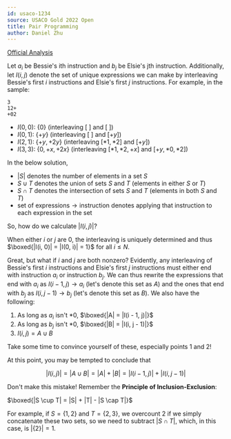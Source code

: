 ```yaml
---
id: usaco-1234
source: USACO Gold 2022 Open
title: Pair Programming
author: Daniel Zhu
---
```


[Official Analysis](http://www.usaco.org/current/data/sol_prob2_gold_open22.html)

Let $a_i$ be Bessie's ith instruction and $b_j$ be Elsie's jth instruction. Additionally, let $I(i, j)$ denote the set of unique expressions we can make by interleaving Bessie's first $i$ instructions and Elsie's first $j$ instructions. For example, in the sample:
```
3
12+
+02
```

- $I(0, 0)$: $\{0\}$ (interleaving $[\ ]$ and $[\ ]$)
- $I(0, 1)$: $\{+y\}$ (interleaving $[\ ]$ and $[+y]$)
- $I(2, 1)$: $\{+y, +2y\}$ (interleaving $[*1, *2]$ and $[+y]$)
- $I(3, 3)$: $\{0, +x, +2x\}$ (interleaving $[*1, *2, +x]$ and $[+y, *0, *2]$)

<Info title="Notation">

In the below solution,
- $|S|$ denotes the number of elements in a set $S$
- $S \cup T$ denotes the union of sets $S$ and $T$ (elements in either $S$ or $T$)
- $S \cap T$ denotes the intersection of sets $S$ and $T$ (elements in both $S$ and $T$)
- $\text{set of expressions} \rightarrow \text{instruction}$ denotes applying that instruction to each expression in the set

</Info>

So, how do we calculate $|I(i, j)|$?

When either $i$ or $j$ are 0, the interleaving is uniquely determined and thus $\boxed{|I(i, 0)| = |I(0, i)| = 1}$ for all $i \leq N$.

Great, but what if $i$ and $j$ are both nonzero? Evidently, any interleaving of Bessie's first $i$ instructions and Elsie's first $j$ instructions must either end with instruction $a_i$ or instruction $b_j$.
We can thus rewrite the expressions that end with $a_i$ as $I(i - 1, j) \rightarrow a_i$ (let's denote this set as $A$) and the ones that end with $b_j$ as $I(i, j - 1) \rightarrow b_j$ (let's denote this set as $B$).
We also have the following:
1. As long as $a_i$ isn't $*0$, $\boxed{|A| = |I(i - 1, j)|}$
2. As long as $b_j$ isn't $*0$, $\boxed{|B| = |I(i, j - 1)|}$
3. $I(i, j) = A \cup B$

Take some time to convince yourself of these, especially points 1 and 2!

At this point, you may be tempted to conclude that

$$
|I(i, j)| = |A \cup B| = |A| + |B| = |I(i - 1, j)| + |I(i, j - 1)|
$$

Don't make this mistake!
Remember the **Principle of Inclusion-Exclusion**:

$\boxed{|S \cup T| = |S| + |T| - |S \cap T|}$

For example, if $S = \{1, 2\}$ and $T = \{2, 3\}$, we overcount $2$ if we simply concatenate these two sets, so we need to subtract $|S \cap T|$, which, in this case, is $|\{2\}| = 1$.
